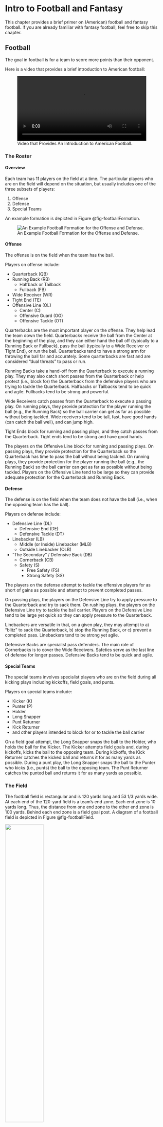 # Intro to Football and Fantasy {#sec-introFantasy}

This chapter provides a brief primer on (American) football and fantasy football.
If you are already familiar with fantasy football, feel free to skip this chapter.

## Football {#sec-football}

The goal in football is for a team to score more points than their opponent.

::: {.content-visible when-format="html:js"}

Here is a video that provides a brief introduction to American football:

![Video that Provides An Introduction to American Football.](images/football.mp4){width=100%}

:::

### The Roster {#sec-footballRoster}

#### Overview {#sec-footballRosterOverview}

Each team has 11 players on the field at a time.
The particular players who are on the field will depend on the situation, but usually includes one of the three subsets of players:

1. Offense
1. Defense
1. Special Teams

An example formation is depicted in Figure @fig-footballFormation.

![An Example Football Formation for the Offense and Defense.](images/footballFormation.png){#fig-footballFormation}

#### Offense {#sec-footballRosterOffense}

The offense is on the field when the team has the ball.

Players on offense include:

- Quarterback (QB)
- Running Back (RB)
    - Halfback or Tailback
    - Fullback (FB)
- Wide Receiver (WR)
- Tight End (TE)
- Offensive Line (OL)
    - Center (C)
    - Offensive Guard (OG)
    - Offensive Tackle (OT)

Quarterbacks are the most important player on the offense.
They help lead the team down the field.
Quarterbacks receive the ball from the Center at the beginning of the play, and they can either hand the ball off (typically to a Running Back or Fullback), pass the ball (typically to a Wide Receiver or Tight End), or run the ball.
Quarterbacks tend to have a strong arm for throwing the ball far and accurately.
Some quarterbacks are fast and are considered "dual threats" to pass or run.

Running Backs take a hand-off from the Quarterback to execute a running play.
They may also catch short passes from the Quarterback or help protect (i.e., block for) the Quarterback from the defensive players who are trying to tackle the Quarterback.
Halfbacks or Tailbacks tend to be quick and agile.
Fullbacks tend to be strong and powerful.

Wide Receivers catch passes from the Quarterback to execute a passing play.
On running plays, they provide protection for the player running the ball (e.g., the Running Back) so the ball carrier can get as far as possible without being tackled.
Wide receivers tend to be tall, fast, have good hands (can catch the ball well), and can jump high.

Tight Ends block for running and passing plays, and they catch passes from the Quarterback.
Tight ends tend to be strong and have good hands.

The players on the Offensive Line block for running and passing plays.
On passing plays, they provide protection for the Quarterback so the Quarterback has time to pass the ball without being tackled.
On running plays, they provide protection for the player running the ball (e.g., the Running Back) so the ball carrier can get as far as possible without being tackled.
Players on the Offensive Line tend to be large so they can provide adequate protection for the Quarterback and Running Back.

#### Defense {#sec-footballRosterDefense}

The defense is on the field when the team does not have the ball (i.e., when the opposing team has the ball).

Players on defense include:

- Defensive Line (DL)
    - Defensive End (DE)
    - Defensive Tackle (DT)
- Linebacker (LB)
    - Middle (or Inside) Linebacker (MLB)
    - Outside Linebacker (OLB)
- "The Secondary" / Defensive Back (DB)
    - Cornerback (CB)
    - Safety (S)
        - Free Safety (FS)
        - Strong Safety (SS)

The players on the defense attempt to tackle the offensive players for as short of gains as possible and attempt to prevent completed passes.

On passing plays, the players on the Defensive Line try to apply pressure to the Quarterback and try to sack them.
On rushing plays, the players on the Defensive Line try to tackle the ball carrier.
Players on the Defensive Line tend to be large yet quick so they can apply pressure to the Quarterback.

Linebackers are versatile in that, on a given play, they may attempt to a) "blitz" to sack the Quarterback, b) stop the Running Back, or c) prevent a completed pass.
Linebackers tend to be strong yet agile.

Defensive Backs are specialist pass defenders.
The main role of Cornerbacks is to cover the Wide Receivers.
Safeties serve as the last line of defense for longer passes.
Defensive Backs tend to be quick and agile.

#### Special Teams {#sec-footballRosterSpecialTeams}

The special teams involves specialist players who are on the field during all kicking plays including kickoffs, field goals, and punts.

Players on special teams include:

- Kicker (K)
- Punter (P)
- Holder
- Long Snapper
- Punt Returner
- Kick Returner
- and other players intended to block for or to tackle the ball carrier

On a field goal attempt, the Long Snapper snaps the ball to the Holder, who holds the ball for the Kicker.
The Kicker attempts field goals and, during kickoffs, kicks the ball to the opposing team.
During kickoffs, the Kick Returner catches the kicked ball and returns it for as many yards as possible.
During a punt play, the Long Snapper snaps the ball to the Punter who kicks (i.e., punts) the ball to the opposing team.
The Punt Returner catches the punted ball and returns it for as many yards as possible.

### The Field {#sec-footballField}

The football field is rectangular and is 120 yards long and 53 1/3 yards wide.
At each end of the 120-yard field is a team's end zone.
Each end zone is 10 yards long.
Thus, the distance from one end zone to the other end zone is 100 yards.
Behind each end zone is a field goal post.
A diagram of a football field is depicted in Figure @fig-footballField.

::: {#fig-footballField}
![](images/footballField.png){width=50%}

A Diagram of a Football Field. The yard markers depict the distance from the nearest end zone. The orange shaded area is called the "red zone", where chances of scoring points are highest. The original figure was modified to depict field goal posts. (Figure retrieved from <https://commons.wikimedia.org/wiki/File:American_football_field.svg>)
:::

### The Gameplay {#sec-footballGameplay}

At the beginning of the game, there is a coin flip to determine which teams receives the ball first and which team takes which side of the field.
During the kickoff, the kicking team kicks the ball to the receiving team, who has the option to return the kick.
The offense starts their possession at the 25 yard line—if there is no return (i.e., a touchback)—or wherever the kick returner is tackled or goes out of bounds.

The team with the ball (i.e., the offense) has four opportunities ("downs") to advance the ball 10 yards.
A team can advance the ball either by running it or passing and catching it.
At the end of a rushing play, the ball advances to wherever the ball carrier is tackled or goes out of bounds (i.e., wherever the player is "down").
At the end of a passing play, if the thrown ball is caught (i.e., a completed pass), the ball advances to wherever the ball carrier is tackled or goes out of bounds.
If the thrown ball is not caught (i.e., an incomplete pass), the ball does not advance.
Wherever the ball is advanced to dictates where the next play begins.
The yard position on the field where the next play takes place from is known as the "line of scrimmage".
Neither team can cross the line the line of scrimmage until the next play begins.
To begin the play, the ball is placed on the line of scrimmage and the Center gives (or "snaps") the ball to the Quarterback.

If the team advances the ball 10 or more yards within four downs, the team receives a "first down" and is awarded a new set of downs—four more downs to advance the ball 10 more yards.
If the team advances the ball all the way to the other team's end zone, they score a touchdown.
If the team fails to advance the ball 10 or more yards within four downs, the team loses the ball, and the other team takes possession at that spot on the field.
There are risks of giving the other team the ball with a short distance to score.
Thus, on fourth down, instead of trying to advance the ball for a first down, a team may choose to kick a field goal—to get points—or to punt.

A field goal involves a kicker kicking the ball with an intent to kick the ball through the field goal posts ("uprights").
To achieve points, the field goal must be above the cross bar and be in between the uprights (extended vertically) when it crosses the cross bar.

Punting involves a punter kicking the ball to the other team with an intent to give their opponent worse field position, thus making it harder for the other team to score.
The punting team tries to pin the opponent as close as possible to the opponent's end zone (i.e., as far as possible from the own team's end zone), so they have a longer distance to go to score a touchdown.

There are multiple ways that ball possession can switch from the offense to the other team.
After scoring a touchdown, field goal, or safety, there is a kickoff, in which the scoring team kicks the ball to the opponent.
Another way that the ball swithces possession to the other team is if the team commits a turnover.
The defense can force a turnover by an interception, fumble recovery, or turnover on downs.
A turnover due to an interception occurs when the defense catches the the quarterback's pass.
A turnover due to a fumble recovery occurs when an offensive player, who had possession of the ball, loses the ball before being down or scoring a touchdown and the ball is recovered by the opponent.
A turnover on downs occurs when the team attempts to achieve the remainder of the needed 10 yards to go on fourth down but fails.

Other football-related situations include tackles for loss and sacks.
A tackle for loss occurs when a ball carrier is tackled behind the line of scrimmage.
A sack occurs when a Quarterback is tackled with the ball behind the line of scrimmage.
A pass defended occurs when a defensive player knocks down the ball in the air so that the indended receiver cannot catch the ball.

### The Scoring {#sec-footballScoring}

The goal of the team with the ball (i.e., the offense) is to score points.
It can do this by either advancing the ball into the other team's end zone (6 points) or by kicking a field goal (3 points).
Advancing the ball in the other team's end zone is called a touchdown.
After a touchdown, the offense chooses to attempt either a point-after-touchdown (PAT) or a two-point conversion.
A PAT is a short kick attempt from the 15-yard line that, if it goes through the goal posts ("uprights"), is worth 1 point.
A two-point conversion is a single-scoring opportunity from the 3-yard line (i.e., 3 yards away from the end zone).
If the offense scores (i.e., advances the ball into the end zone) from the 3-yard line, the team is awarded 2 points.

A team can kick a field goal from any distance as long as the kick goes through the goal posts.
The current record for the longest field goal is 66 yards (by Justin Tucker in 2021).

A safety occurs when the offense is tackled with the ball in their own end zone.
When a safety occurs, the opposing team (i.e., defense) is awarded two points.

### Glossary of Terms {#sec-footballGlossary}

- running play ("run") or rushing play (or "rush")
- passing play (or "pass")
- passing attempt
- rushing attempt
- passing completion
- passing incompletion
- passing yards
- rushing yards
- receving yards
- reception
- touchdown
- passing touchdown
- rushing touchdown
- receiving touchdown
- two-point conversion
- block
- kickoff
- field goal
- point after touchdown (PAT)
- extra point returned
- punt
- fumble lost
- fumble forced
- fumble recovery
- interception
- tackle
- tackle solo
- tackle assist
- tackle for loss
- sack
- pass defended
- safety

## Fantasy Football {#sec-fantasyFootball}

### Overview of Fantasy Football {#sec-fantasyOverview}

As noted in the [Introduction](intro.qmd), fantasy football is an online game where participants assemble (i.e., "draft") imaginary teams composed of real-life National Football League (NFL) players.^[Fantasy leagues are also available for [baseball](https://en.wikipedia.org/wiki/Fantasy_baseball), [basketball](https://en.wikipedia.org/wiki/Fantasy_basketball), and many other sports.]
The participants are in charge of managing and making strategic decisions for their imaginary team to have the best possible team that will score the most points.
Thus, the participants are called "managers".
Managers make decisions such as selecting which players to draft, selecting which players to play (i.e., "start") on a weekly basis, identifying players to pick up from the remaining pool of available players (i.e., waiver wire), and making trades with other teams.
Fantasy football relies heavily on prediction—trying to predict which players will perform best and selecting them accordingly.

::: {.content-visible when-format="html:js"}

Here is a video that provides a brief introduction to fantasy football:

![Video that Provides an Introduction to Fantasy Football.](images/fantasyFootball.mp4){width=100%}

:::

### The Fantasy League {#sec-league}

A fantasy football "league" is composed of various imaginary (i.e., "fantasy") teams—and their associated manager.
In the fantasy league, the managers' fantasy teams play against each other.
A fantasy league is commonly composed of 8, 10, or 12 fantasy teams, but leagues can have more or fewer teams.

### The Roster of a Fantasy Team {#sec-roster}

On a given roster, a manager has a "starting lineup" and a "bench".
Each week, the manager decides which players on their roster to put in the starting lineup, and which to keep on the bench.
In many leagues, a starting lineup is composed of offensive players, a kicker, and defense/special teams:

<u>Offensive players:</u>

| Position           | Typical Number of Players in Starting Lineup |
|--------------------|----------------------------------------------|
| Quarterback (QB)   | 1                                            |
| Running Back (RB)  | 2                                            |
| Wide Receiver (WR) | 2                                            |
| Tight End (TE)     | 1                                            |
| Flex Position      | 1                                            |

: Offensive Players in the Starting Lineup {#tbl-lineupOffense tbl-colwidths="[25,75]"}

A "flex position" is a flexible position that can involve a player from various positions: e.g., a Running Back, Wide Receiver, or Tight End.

<u>Kickers:</u>

- one Kicker (K)

<u>Defense/Special Teams:</u>

- one Team Defense (DST/D/DEF) or multiple Individual Defensive Players (IDP)

### Scoring {#sec-scoring}

#### Scoring Overview {#sec-scoringOverview}

In the game of fantasy football, managers accumulate points on a weekly basis based on players' actual statistical performances in NFL games.
Managers receive points for only those players who are on their starting lineup (not players on their bench).
A manager's goal is to outscore their opponent each week to win matches and ultimately claim victory in the league.
Scoring settings can differ from league to league.

Below are common scoring settings for fantasy leagues.

#### Offensive Players {#sec-scoringOffense}

| Statistical category                              | Points               |
|---------------------------------------------------|----------------------|
| Rushing or receiving TD                           | 6                    |
| Returning a kick or punt for a TD                 | 6                    |
| Returning or recovering a fumble for a TD         | 6                    |
| Passing TD                                        | 4                    |
| Passing INT                                       | −2                   |
| Fumble lost                                       | −2                   |
| Rushing, passing, or receiving 2-point conversion | 2                    |
| Rushing or receiving yards                        | 1 point per 10 yards |
| Passing yards                                     | 1 point per 25 yards |

: Common Scoring Settings for Offensive Players {#tbl-scoringOffense tbl-colwidths="[50,50]"}

Note: "TD" = touchdown; "INT" = interception

Other common (but not necessarily standard) statistical categories include:

- receptions (called "point per reception" [PPR] leagues)
- return yards
- passing attempts
- rushing attempts

#### Kickers {#sec-scoringKickers}

| Statistical category                              | Points |
|---------------------------------------------------|--------|
| FG made: 50+ yards                                | 5      |
| FG made: 40–49 yards                              | 4      |
| FG made: 39 yards or less                         | 3      |
| Rushing, passing, or receiving 2-point conversion | 2      |
| Point after touchdown attempt made                | 1      |
| Point after touchdown attempt missed              | −1     |
| Missed FG: 0–39 yards                             | −2     |
| Missed FG: 40–49 yards                            | −1     |

: Common Scoring Settings for Kickers {#tbl-scoringKickers tbl-colwidths="[50,50]"}

Note: "FG" = field goal

#### Team Defense/Special Teams {#sec-scoringDST}

| Statistical category          | Points |
|-------------------------------|--------|
| Defensive or special teams TD | 3      |
| Interception                  | 2      |
| Fumble recovery               | 2      |
| Blocked punt, PAT, or FG      | 2      |
| Safety                        | 2      |
| Sack                          | 1      |

: Common Scoring Settings for Team Defense/Special Teams {#tbl-scoringDST tbl-colwidths="[50,50]"}

Note: "TD" = touchdown; "PAT" = point after touchdown; "FG" = field goal

#### Individual Defensive Players {#sec-scoringIDP}

| Statistical category  | Points |
|-----------------------|--------|
| Tackle solo           | 1      |
| Tackle assist         | 0.5    |
| Tackle for loss       | 1      |
| Sack                  | 2      |
| Interception          | 4      |
| Fumble forced         | 2      |
| Fumble recovery       | 2      |
| TD                    | 6      |
| Safety                | 2      |
| Pass defended         | 1      |
| Blocked kick          | 2      |
| Extra point returned  | 2      |

: Common Scoring Settings for Individual Defensive Players {#tbl-scoringIDP tbl-colwidths="[50,50]"}

Note: "TD" = touchdown

Other common (but not necessarily standard) statistical categories include:

- turnover return yards

#### Common Scoring Abbreviations {#sec-scoringAbbreviations}

- "TD" = touchdown
- "INT" = interception
- "yds" = yards
- "ATT" = attempts
- "2-pt conversion" = two-point conversion
- "FG" = field goal
- "PAT" = point after touchdown (i.e., extra point/point after attempt)
